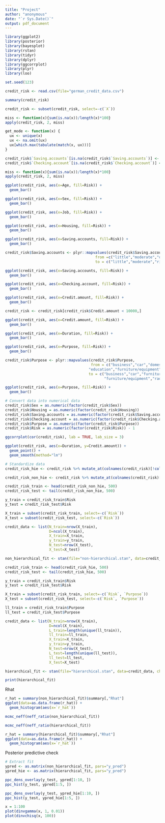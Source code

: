 ```yaml
---
title: "Project"
author: "anonymous"
date: "`r Sys.Date()`"
output: pdf_document
---
```


```r
library(ggplot2)
library(posterior)
library(bayesplot)
library(rstan)
library(tidyr)
library(dplyr)
library(ggcorrplot)
library(plyr)
library(loo)
```

```r
set.seed(123)

credit_risk <- read.csv(file="german_credit_data.csv")

summary(credit_risk)
```

```r
credit_risk <- subset(credit_risk, select=-c(`X`))
```

```r
miss <- function(x){sum(is.na(x))/length(x)*100}
apply(credit_risk, 2, miss)
```



```r
get_mode <- function(x) {
  ux <- unique(x)
  ux <- na.omit(ux)
  ux[which.max(tabulate(match(x, ux)))]
}

credit_risk$`Saving.accounts`[is.na(credit_risk$`Saving.accounts`)] <- get_mode(credit_risk$`Saving.accounts`)
credit_risk$`Checking.account`[is.na(credit_risk$`Checking.account`)] <- get_mode(credit_risk$`Checking.account`)

miss <- function(x){sum(is.na(x))/length(x)*100}
apply(credit_risk, 2, miss)
```

```r
ggplot(credit_risk, aes(x=Age, fill=Risk)) +
  geom_bar()
```
```r
ggplot(credit_risk, aes(x=Sex, fill=Risk)) +
  geom_bar()
```
```r
ggplot(credit_risk, aes(x=Job, fill=Risk)) +
  geom_bar()
```
```r
ggplot(credit_risk, aes(x=Housing, fill=Risk)) +
  geom_bar()
```

```r
ggplot(credit_risk, aes(x=Saving.accounts, fill=Risk)) +
  geom_bar()
```
```r
credit_risk$Saving.accounts <- plyr::mapvalues(credit_risk$Saving.accounts, 
                                         from =c("little","moderate","quite rich","rich"), 
                                         to = c("little","moderate","rich","rich"))
```

```r
ggplot(credit_risk, aes(x=Saving.accounts, fill=Risk)) +
  geom_bar()
```


```r
ggplot(credit_risk, aes(x=Checking.account, fill=Risk)) +
  geom_bar()
```

```r
ggplot(credit_risk, aes(x=Credit.amount, fill=Risk)) +
  geom_bar()
```

```r
credit_risk <- credit_risk[credit_risk$Credit.amount < 10000,]
```

```r
ggplot(credit_risk, aes(x=Credit.amount, fill=Risk)) +
  geom_bar()
```

```r
ggplot(credit_risk, aes(x=Duration, fill=Risk)) +
  geom_bar()
```

```r
ggplot(credit_risk, aes(x=Purpose, fill=Risk)) +
  geom_bar()
```

```r
credit_risk$Purpose <- plyr::mapvalues(credit_risk$Purpose,
                                       from = c("business","car","domestic appliances",
                                      "education","furniture/equipment","radio/TV","repairs","vacation/others"), 
                                      to = c("business","car","furniture/equipment","education",
                                             "furniture/equipment","radio/TV","others","others")) 
```

```r
ggplot(credit_risk, aes(x=Purpose, fill=Risk)) +
  geom_bar()
```

```r
# Convert data into numerical data
credit_risk$Sex = as.numeric(factor(credit_risk$Sex))
credit_risk$Housing = as.numeric(factor(credit_risk$Housing))
credit_risk$Saving.accounts = as.numeric(factor(credit_risk$Saving.accounts))
credit_risk$Checking.account = as.numeric(factor(credit_risk$Checking.account))
credit_risk$Purpose = as.numeric(factor(credit_risk$Purpose))
credit_risk$Risk = as.numeric(factor(credit_risk$Risk)) - 1

ggcorrplot(cor(credit_risk), lab = TRUE, lab_size = 3)
```

```r
ggplot(credit_risk, aes(x=Duration, y=Credit.amount)) +
  geom_point() +
  geom_smooth(method="lm")
```



```r
# Standardize data
credit_risk_hie <- credit_risk %>% mutate_at(colnames(credit_risk)[!colnames(credit_risk) %in% c("Risk", "Purpose")], ~(scale(.) %>% as.vector))

credit_risk_non_hie <- credit_risk %>% mutate_at(colnames(credit_risk)[!colnames(credit_risk) %in% c("Risk")], ~(scale(.) %>% as.vector))
```

```r
credit_risk_train <- head(credit_risk_non_hie, 500)
credit_risk_test <- tail(credit_risk_non_hie, 500)

y_train = credit_risk_train$Risk
y_test = credit_risk_test$Risk

X_train = subset(credit_risk_train, select=-c(`Risk`)) 
X_test = subset(credit_risk_test, select=-c(`Risk`)) 

credit_data <- list(N_train=nrow(X_train), 
                    D=ncol(X_train), 
                    X_train=X_train, 
                    y_train=y_train,
                    N_test=nrow(X_test),
                    X_test=X_test)

non_hierarchical_fit <- stan(file="non-hierarchical.stan", data=credit_data, chains=4, iter=2000, warmup=1000)
```

```r
credit_risk_train <- head(credit_risk_hie, 500)
credit_risk_test <- tail(credit_risk_hie, 500)

y_train = credit_risk_train$Risk
y_test = credit_risk_test$Risk

X_train = subset(credit_risk_train, select=-c(`Risk`, `Purpose`)) 
X_test = subset(credit_risk_test, select=-c(`Risk`, `Purpose`)) 

ll_train = credit_risk_train$Purpose
ll_test = credit_risk_test$Purpose

credit_data <- list(N_train=nrow(X_train), 
                    D=ncol(X_train), 
                    L_train=length(unique(ll_train)),
                    ll_train=ll_train,
                    X_train=X_train, 
                    y_train=y_train,
                    N_test=nrow(X_test),
                    L_test=length(unique(ll_test)),
                    ll_test=ll_test,
                    X_test=X_test)

hierarchical_fit <- stan(file="hierarchical.stan", data=credit_data, chains=4, iter=2000, warmup=1000)
```

```r
print(hierarchical_fit)
```


Rhat
```r
r_hat = summary(non_hierarchical_fit)$summary[,"Rhat"]
ggplot(data=as.data.frame(r_hat)) +
  geom_histogram(aes(x=`r_hat`))
```

```r
mcmc_neff(neff_ratio(non_hierarchical_fit))

mcmc_neff(neff_ratio(hierarchical_fit))
```

```r
r_hat = summary(hierarchical_fit)$summary[,"Rhat"]
ggplot(data=as.data.frame(r_hat)) +
  geom_histogram(aes(x=`r_hat`)) 

```

Posterior predictive check
```r
# Extract fit
ypred <- as.matrix(non_hierarchical_fit, pars="y_pred")
ypred_hie <- as.matrix(hierarchical_fit, pars="y_pred")

ppc_dens_overlay(y_test, ypred[1:10, ])
ppc_hist(y_test, ypred[1:5, ])

ppc_dens_overlay(y_test, ypred_hie[1:10, ])
ppc_hist(y_test, ypred_hie[1:5, ])
```




```r
x = 1:100
plot(dinvgamma(x, 1, 0.01))
plot(dinvchisq(x, 100))
```